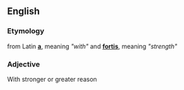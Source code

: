 ==English==

===Etymology===
from Latin '''[[a]]''', meaning ''"with"'' and '''[[fortis]]''', meaning ''"strength"''

===Adjective===
With stronger or greater reason